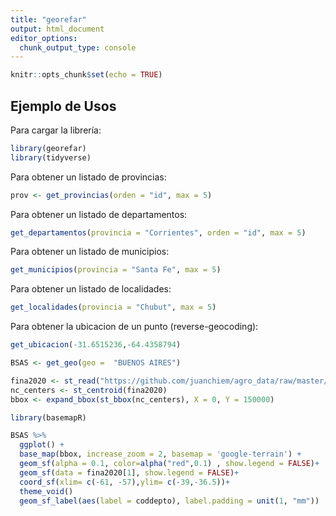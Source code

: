 ```yaml
---
title: "georefar"
output: html_document
editor_options: 
  chunk_output_type: console
---
```


```r
knitr::opts_chunk$set(echo = TRUE)
```

## Ejemplo de Usos

Para cargar la librería:
```r
library(georefar)
library(tidyverse)
```

Para obtener un listado de provincias:
```r
prov <- get_provincias(orden = "id", max = 5)
```

Para obtener un listado de departamentos:
```r
get_departamentos(provincia = "Corrientes", orden = "id", max = 5)
```

Para obtener un listado de municipios:
```r
get_municipios(provincia = "Santa Fe", max = 5)
```

Para obtener un listado de localidades:
```r
get_localidades(provincia = "Chubut", max = 5)
```

Para obtener la ubicacion de un punto (reverse-geocoding):
```r
get_ubicacion(-31.6515236,-64.4358794)
```

```r
BSAS <- get_geo(geo =  "BUENOS AIRES") 

fina2020 <- st_read("https://github.com/juanchiem/agro_data/raw/master/Sitios_experimentales_2020_Juan.kml")
nc_centers <- st_centroid(fina2020)
bbox <- expand_bbox(st_bbox(nc_centers), X = 0, Y = 150000)

library(basemapR)

BSAS %>%
  ggplot() +
  base_map(bbox, increase_zoom = 2, basemap = 'google-terrain') +
  geom_sf(alpha = 0.1, color=alpha("red",0.1) , show.legend = FALSE)+
  geom_sf(data = fina2020[1], show.legend = FALSE)+
  coord_sf(xlim= c(-61, -57),ylim= c(-39,-36.5))+
  theme_void()
  geom_sf_label(aes(label = coddepto), label.padding = unit(1, "mm"))
```

